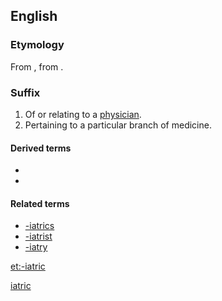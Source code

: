 {{also|iatric}}
==English==

===Etymology===
From {{etyl|grc|en}} {{m|grc|sc=polytonic|ιατρικός|ἰᾱτρικός|medical}}, from {{suffix|sc=polytonic|ἰατρός|t1=doctor|ικός|t2={{m|en|-ic}}|lang=grc|nocat=1}}.

===Suffix===
{{en-suffix}}

# Of or relating to a [[physician]].
# Pertaining to a particular branch of medicine.

====Derived terms====
{{suffixsee|en}}
* {{l|en|geriatric}}
* {{l|en|-iatrician}}

====Related terms====
* [[-iatrics]]
* [[-iatrist]]
* [[-iatry]]

[[et:-iatric]]
[[Category:English words suffixed with -ic|iatric]]